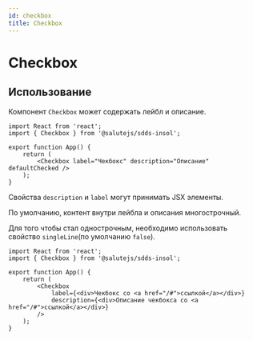 ```yaml
---
id: checkbox
title: Checkbox
---
```



# Checkbox
<Description name="Checkbox" />
<PropsTable name="Checkbox" exclude={['css', 'focused']} include={['defaultChecked']} />

## Использование
Компонент `Checkbox` может содержать лейбл и описание.

```tsx live
import React from 'react';
import { Checkbox } from '@salutejs/sdds-insol';

export function App() {
    return (
        <Checkbox label="Чекбокс" description="Описание" defaultChecked />
    );
}
```

Свойства `description` и `label` могут принимать JSX элементы.

По умолчанию, контент внутри лейбла и описания многострочный. 

Для того чтобы стал однострочным, необходимо использовать свойство `singleLine`(по умолчанию `false`).

```tsx live
import React from 'react';
import { Checkbox } from '@salutejs/sdds-insol';

export function App() {
    return (
        <Checkbox 
            label={<div>Чекбокс со <a href="/#">ссылкой</a></div>} 
            description={<div>Описание чекбокса со <a href="/#">ссылкой</a></div>}  
        />
    );
}
```
